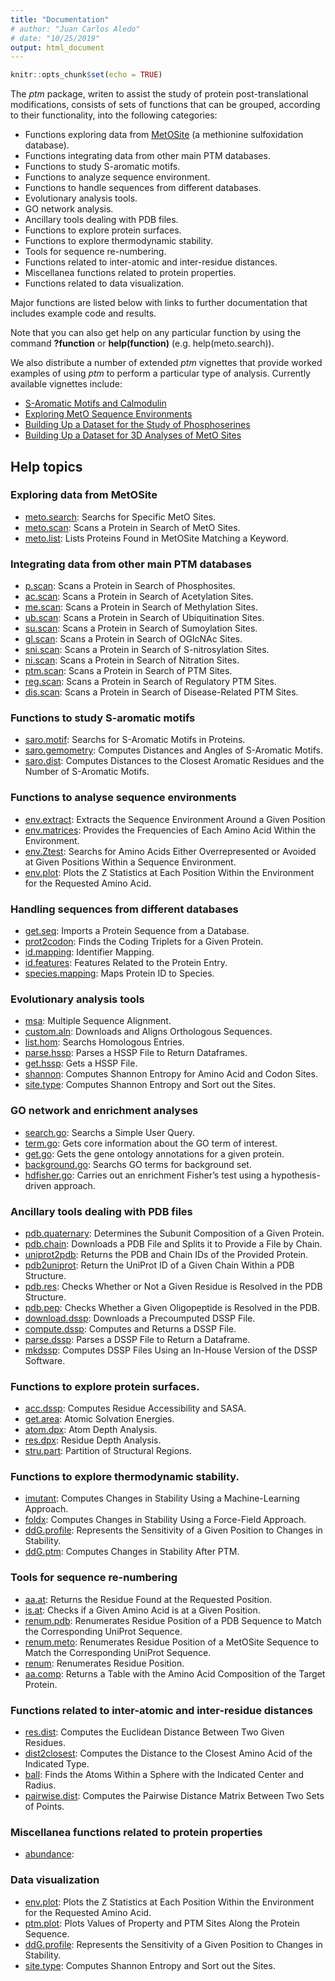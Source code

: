 ```yaml
---
title: "Documentation"
# author: "Juan Carlos Aledo"
# date: "10/25/2019"
output: html_document
---
```


```r
knitr::opts_chunk$set(echo = TRUE)
```


The _ptm_ package, writen to assist the study of protein post-translational modifications, consists of sets of functions that can be grouped, according to their functionality, into the following categories:

* Functions exploring data from [MetOSite](https://metosite.uma.es) (a methionine sulfoxidation database).
* Functions integrating data from other main PTM databases.
* Functions to study S-aromatic motifs.
* Functions to analyze sequence environment.
* Functions to handle sequences from different databases.
* Evolutionary analysis tools.
* GO network analysis.
* Ancillary tools dealing with PDB files.
* Functions to explore protein surfaces.
* Functions to explore thermodynamic stability.
* Tools for sequence re-numbering.
* Functions related to inter-atomic and inter-residue distances.
* Miscellanea functions related to protein properties.
* Functions related to data visualization.

Major functions are listed below with links to further documentation that includes example code and results.

Note that you can also get help on any particular function by using the command **?function**  or **help(function)** (e.g. help(meto.search)).

We also distribute a number of extended _ptm_ vignettes that provide worked examples of using _ptm_ to perform a particular type of analysis. Currently available vignettes include:

* [S-Aromatic Motifs and Calmodulin](./S-Aromatic-Motifs-and-Calmodulin)
* [Exploring MetO Sequence Environments](./Exploring-MetO-Sequence-Environments)
* [Building Up a Dataset for the Study of Phosphoserines](./Building-Up-a-Dataset-for-the-Study-of-Phosphoserines)
* [Building Up a Dataset for 3D Analyses of MetO Sites](./Building-Up-a-Dataset-for-3D-Analyses-of-MetO Sites)

## Help topics

### Exploring data from MetOSite

* [meto.search](./meto.search): Searchs for Specific MetO Sites.
* [meto.scan](./meto.scan): Scans a Protein in Search of MetO Sites.
* [meto.list](./meto.list): Lists Proteins Found in MetOSite Matching a Keyword.

### Integrating data from other main PTM databases

* [p.scan](./p.scan): Scans a Protein in Search of Phosphosites.
* [ac.scan](./ac.scan): Scans a Protein in Search of Acetylation Sites.
* [me.scan](./me.scan): Scans a Protein in Search of Methylation Sites.
* [ub.scan](./ub.scan): Scans a Protein in Search of Ubiquitination Sites.
* [su.scan](./su.scan): Scans a Protein in Search of Sumoylation Sites.
* [gl.scan](./gl.scan): Scans a Protein in Search of OGlcNAc Sites.
* [sni.scan](./sni.scan): Scans a Protein in Search of S-nitrosylation Sites.
* [ni.scan](./ni.scan): Scans a Protein in Search of Nitration Sites.
* [ptm.scan](./ptm.scan): Scans a Protein in Search of PTM Sites.
* [reg.scan](./reg.scan): Scans a Protein in Search of Regulatory PTM Sites.
* [dis.scan](./dis.scan): Scans a Protein in Search of Disease-Related PTM Sites.

### Functions to study S-aromatic motifs

* [saro.motif](./saro.motif): Searchs for S-Aromatic Motifs in Proteins.
* [saro.gemometry](./saro.geometry): Computes Distances and Angles of S-Aromatic Motifs.
* [saro.dist](./saro.dist): Computes Distances to the Closest Aromatic Residues and the Number of S-Aromatic Motifs.

### Functions to analyse sequence environments

* [env.extract](./env.extract): Extracts the Sequence Environment Around a Given Position
* [env.matrices](./env.matrices): Provides the Frequencies of Each Amino Acid Within the Environment.
* [env.Ztest](./env.Ztest): Searchs for Amino Acids Either Overrepresented or Avoided at Given Positions Within a Sequence Environment.
* [env.plot](./env.plot): Plots the Z Statistics at Each Position Within the Environment for the Requested Amino Acid.

### Handling sequences from different databases

* [get.seq](./get.seq): Imports a Protein Sequence from a Database.
* [prot2codon](./prot2codon): Finds the Coding Triplets for a Given Protein.
* [id.mapping](./id.mapping): Identifier Mapping.
* [id.features](./id.features): Features Related to the Protein Entry.
* [species.mapping](./species.mapping): Maps Protein ID to Species.


### Evolutionary analysis tools

* [msa](/msa): Multiple Sequence Alignment.
* [custom.aln](/custom.aln): Downloads and Aligns Orthologous Sequences.
* [list.hom](/list.hom): Searchs Homologous Entries.
* [parse.hssp](/parse.hssp): Parses a HSSP File to Return Dataframes.
* [get.hssp](/get.hssp): Gets a HSSP File.
* [shannon](/shannon): Computes Shannon Entropy for Amino Acid and Codon Sites.
* [site.type](/site.type): Computes Shannon Entropy and Sort out the Sites.

### GO network and enrichment analyses

* [search.go](/search-go): Searchs a Simple User Query.
* [term.go](/search-go): Gets core information about the GO term of interest.
* [get.go](/get-go): Gets the gene ontology annotations for a given protein.
* [background.go](/background.go): Searchs GO terms for background set.
* [hdfisher.go](/hdfisher.go): Carries out an enrichment Fisher's test using a hypothesis-driven approach.

### Ancillary tools dealing with PDB files

* [pdb.quaternary](./pdb.quaternary): Determines the Subunit Composition of a Given Protein.
* [pdb.chain](./pdb.chain): Downloads a PDB File and Splits it to Provide a File by Chain.
* [uniprot2pdb](./uniprot2pdb): Returns the PDB and Chain IDs of the Provided Protein.
* [pdb2uniprot](./pdb2uniprot): Return the UniProt ID of a Given Chain Within a PDB Structure.
* [pdb.res](./pdb.res): Checks Whether or Not a Given Residue is Resolved in the PDB Structure.
* [pdb.pep](./pdb.pep): Checks Whether a Given Oligopeptide is Resolved in the PDB.
* [download.dssp](./download.dssp): Downloads a Precoumputed DSSP File.
* [compute.dssp](./compute.dssp): Computes and Returns a DSSP File.
* [parse.dssp](./parse.dssp): Parses a DSSP File to Return a Dataframe.
* [mkdssp](./mkdssp): Computes DSSP Files Using an In-House Version of the DSSP Software.

### Functions to explore protein surfaces.

* [acc.dssp](./accdssp): Computes Residue Accessibility and SASA.
* [get.area](./getarea): Atomic Solvation Energies.
* [atom.dpx](./atomdpx): Atom Depth Analysis.
* [res.dpx](./resdpx): Residue Depth Analysis.
* [stru.part](/strupart): Partition of Structural Regions.

### Functions to explore thermodynamic stability.

* [imutant](/imutant): Computes Changes in Stability Using a Machine-Learning Approach.
* [foldx](/foldx): Computes Changes in Stability Using a Force-Field Approach.
* [ddG.profile](/ddGprofile): Represents the Sensitivity of a Given Position to Changes in Stability.
* [ddG.ptm](/ddGptm): Computes Changes in Stability After PTM.

### Tools for sequence re-numbering 

* [aa.at](./aa.at): Returns the Residue Found at the Requested Position.
* [is.at](./is.at): Checks if a Given Amino Acid is at a Given Position.
* [renum.pdb](./renum.pdb): Renumerates Residue Position of a PDB Sequence to Match the Corresponding UniProt Sequence.
* [renum.meto](./renum.meto): Renumerates Residue Position of a MetOSite Sequence to Match the Corresponding UniProt Sequence.
* [renum](./renum): Renumerates Residue Position.
* [aa.comp](./aa.comp): Returns a Table with the Amino Acid Composition of the Target Protein.

### Functions related to inter-atomic and inter-residue distances

* [res.dist](./res.dist): Computes the Euclidean Distance Between Two Given Residues.
* [dist2closest](./dist2closest): Computes the Distance to the Closest Amino Acid of the Indicated Type.
* [ball](./ball): Finds the Atoms Within a Sphere with the Indicated Center and Radius.
* [pairwise.dist](./pairwise.dist): Computes the Pairwise Distance Matrix Between Two Sets of Points.

### Miscellanea functions related to protein properties

* [abundance](/abundance):

### Data visualization

* [env.plot](./env.plot): Plots the Z Statistics at Each Position Within the Environment for the Requested Amino Acid.
* [ptm.plot](./plotptm): Plots Values of Property and PTM Sites Along the Protein Sequence.
* [ddG.profile](/ddGprofile): Represents the Sensitivity of a Given Position to Changes in Stability.
* [site.type](/site.type): Computes Shannon Entropy and Sort out the Sites.

